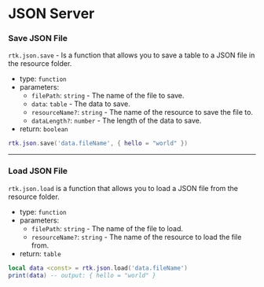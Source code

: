 # JSON Server

### Save JSON File

``rtk.json.save`` - Is a function that allows you to save a table to a JSON file in the resource folder.

- type: `function`
- parameters: 
    - `filePath`: `string` - The name of the file to save.
    - `data`: `table` - The data to save.
    - `resourceName?`: `string` - The name of the resource to save the file to.
    - `dataLength?`: `number` - The length of the data to save.
- return: `boolean`

```lua
rtk.json.save('data.fileName', { hello = "world" })
```

---

### Load JSON File

``rtk.json.load`` is a function that allows you to load a JSON file from the resource folder.

- type: `function`
- parameters: 
    - `filePath`: `string` - The name of the file to load.
    - `resourceName?`: `string` - The name of the resource to load the file from.
- return: `table`
    
```lua
local data <const> = rtk.json.load('data.fileName')
print(data) -- output: { hello = "world" }
```